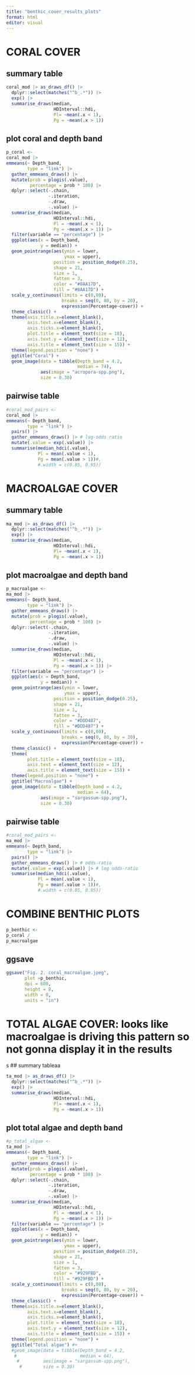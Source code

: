 ---
title: "benthic_cover_results_plots"
format: html
editor: visual
---

# CORAL COVER

## summary table

```{r}
coral_mod |> as_draws_df() |> 
  dplyr::select(matches("^b_.*")) |>
  exp() |> 
  summarise_draws(median,
                  HDInterval::hdi,
                  Pl= ~mean(.x < 1),
                  Pg = ~mean(.x > 1))
```

## plot coral and depth band

```{r}
p_coral <- 
coral_mod |> 
emmeans(~ Depth_band,
        type = "link") |> 
  gather_emmeans_draws() |> 
  mutate(prob = plogis(.value),
         percentage = prob * 100) |> 
  dplyr::select(-.chain,
                -.iteration,
                -.draw,
                -.value) |> 
  summarise_draws(median,
                  HDInterval::hdi,
                  Pl = ~mean(.x < 1),
                  Pg = ~mean(.x > 1)) |> 
  filter(variable == "percentage") |> 
  ggplot(aes(x = Depth_band,
             y = median)) +
  geom_pointrange(aes(ymin = lower, 
                      ymax = upper),
                  position = position_dodge(0.25),
                  shape = 21,
                  size = 1,
                  fatten = 3,
                  color = "#8AA17D",
                  fill = "#8AA17D") +
  scale_y_continuous(limits = c(0,80),
                     breaks = seq(0, 80, by = 20),
                     expression(Percentage~cover)) +
  theme_classic() +
  theme(axis.title.x=element_blank(),
        axis.text.x=element_blank(),
        axis.ticks.x=element_blank(),
        plot.title = element_text(size = 18),
        axis.text.y = element_text(size = 12),
        axis.title = element_text(size = 15)) +
  theme(legend.position = "none") +
  ggtitle("Coral") +
  geom_image(data = tibble(Depth_band = 4.2,
                           median = 74),
             aes(image = "acropora-spp.png"),
             size = 0.30)
```

## pairwise table

```{r}
#coral_mod_pairs <- 
coral_mod |> 
emmeans(~ Depth_band,
        type = "link") |>
  pairs() |> 
  gather_emmeans_draws() |> # log-odds ratio
  mutate(.value = exp(.value)) |>    
  summarise(median_hdci(.value),
            Pl = mean(.value < 1),
            Pg = mean(.value > 1))#,
            #.width = c(0.85, 0.95))
```

# MACROALGAE COVER

## summary table

```{r}
ma_mod |> as_draws_df() |> 
  dplyr::select(matches("^b_.*")) |>
  exp() |> 
  summarise_draws(median,
                  HDInterval::hdi,
                  Pl= ~mean(.x < 1),
                  Pg = ~mean(.x > 1))
```

## plot macroalgae and depth band

```{r}
p_macroalgae <- 
ma_mod |> 
emmeans(~ Depth_band,
        type = "link") |> 
  gather_emmeans_draws() |> 
  mutate(prob = plogis(.value),
         percentage = prob * 100) |> 
  dplyr::select(-.chain,
                -.iteration,
                -.draw,
                -.value) |> 
  summarise_draws(median,
                  HDInterval::hdi,
                  Pl = ~mean(.x < 1),
                  Pg = ~mean(.x > 1)) |> 
  filter(variable == "percentage") |> 
  ggplot(aes(x = Depth_band,
             y = median)) +
  geom_pointrange(aes(ymin = lower, 
                      ymax = upper),
                  position = position_dodge(0.25),
                  shape = 21,
                  size = 1,
                  fatten = 3,
                  color = "#DDD487",
                  fill = "#DDD487") +
  scale_y_continuous(limits = c(0,80),
                     breaks = seq(0, 80, by = 20),
                     expression(Percentage~cover)) +
  theme_classic() +
  theme(
        plot.title = element_text(size = 18),
        axis.text = element_text(size = 12),
        axis.title = element_text(size = 15)) +
  theme(legend.position = "none") +
  ggtitle("Macroalgae") +
  geom_image(data = tibble(Depth_band = 4.2,
                           median = 64),
             aes(image = "sargassum-spp.png"),
             size = 0.30)
```

## pairwise table

```{r}
#coral_mod_pairs <- 
ma_mod |> 
emmeans(~ Depth_band,
        type = "link") |>
  pairs() |> 
  gather_emmeans_draws() |> # odds-ratio
  mutate(.value = exp(.value)) |> # log odds-ratio  
  summarise(median_hdci(.value),
            Pl = mean(.value < 1),
            Pg = mean(.value > 1))#,
            #.width = c(0.85, 0.95))
```

# COMBINE BENTHIC PLOTS

```{r}
p_benthic <-
p_coral /
p_macroalgae
```
## ggsave

```{r}
ggsave("Fig. 2. coral_macroalgae.jpeg",
       plot =p_benthic, 
       dpi = 600, 
       height = 8, 
       width = 8, 
       units = "in")
```


# TOTAL ALGAE COVER: looks like macroalgae is driving this pattern so not gonna display it in the results
s
## summary tableaa

```{r}
ta_mod |> as_draws_df() |> 
  dplyr::select(matches("^b_.*")) |>
  exp() |> 
  summarise_draws(median,
                  HDInterval::hdi,
                  Pl= ~mean(.x < 1),
                  Pg = ~mean(.x > 1))
```

## plot total algae and depth band

```{r}
#p_total_algae <- 
ta_mod |> 
emmeans(~ Depth_band,
        type = "link") |> 
  gather_emmeans_draws() |> 
  mutate(prob = plogis(.value),
         percentage = prob * 100) |> 
  dplyr::select(-.chain,
                -.iteration,
                -.draw,
                -.value) |> 
  summarise_draws(median,
                  HDInterval::hdi,
                  Pl = ~mean(.x < 1),
                  Pg = ~mean(.x > 1)) |> 
  filter(variable == "percentage") |> 
  ggplot(aes(x = Depth_band,
             y = median)) +
  geom_pointrange(aes(ymin = lower, 
                      ymax = upper),
                  position = position_dodge(0.25),
                  shape = 21,
                  size = 1,
                  fatten = 3,
                  color = "#929FBD",
                  fill = "#929FBD") +
  scale_y_continuous(limits = c(0,80),
                     breaks = seq(0, 80, by = 20),
                     expression(Percentage~cover)) +
  theme_classic() +
  theme(axis.title.x=element_blank(),
        axis.text.x=element_blank(),
        axis.ticks.x=element_blank(),
        plot.title = element_text(size = 18),
        axis.text.y = element_text(size = 12),
        axis.title = element_text(size = 15)) +
  theme(legend.position = "none") +
  ggtitle("Total algae") #+
  #geom_image(data = tibble(Depth_band = 4.2,
   #                        median = 64),
    #         aes(image = "sargassum-spp.png"),
     #        size = 0.30)
```


